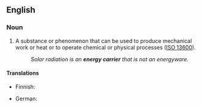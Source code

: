 ==English==
{{wikipedia}}

===Noun===
{{en-noun}}

# A substance or phenomenon that can be used to produce mechanical work or heat or to operate chemical or physical processes ([[w:ISO 13600|ISO 13600]]).
#: ''Solar radiation is an '''energy carrier''' that is not an energyware.''

====Translations====
{{trans-top}}
* Finnish: {{t|fi|energianlähde}}
{{trans-mid}}
* German: {{t+|de|Energieträger|m}}
{{trans-bottom}}
